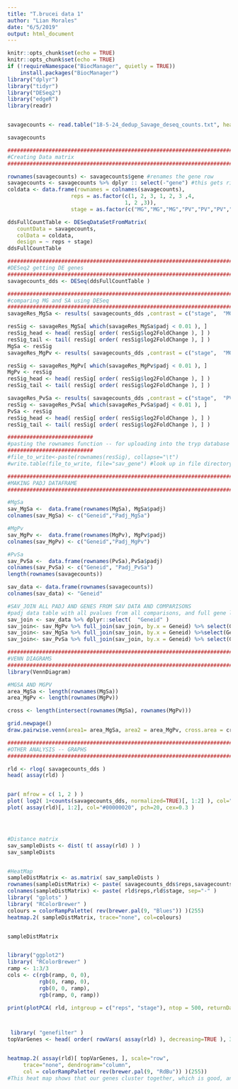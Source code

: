 ```yaml
---
title: "T.brucei data 1"
author: "Lian Morales"
date: "6/5/2019"
output: html_document
---
```


```r
knitr::opts_chunk$set(echo = TRUE)
knitr::opts_chunk$set(echo = TRUE)
if (!requireNamespace("BiocManager", quietly = TRUE))
    install.packages("BiocManager")
library("dplyr")
library("tidyr")
library("DESeq2")
library("edgeR")
library(readr)


savagecounts <- read.table("18-5-24_dedup_Savage_deseq_counts.txt", header = TRUE)

savagecounts

```

```r
#########################################################################################################################
#Creating Data matrix 
#########################################################################################################################

rownames(savagecounts) <- savagecounts$gene #renames the gene row
savagecounts <- savagecounts %>% dplyr :: select(-"gene") #this gets rid of the name gene in table
coldata <- data.frame(rownames = colnames(savagecounts),
                    reps = as.factor(c(1, 2, 3, 1, 2, 3 ,4,
                                     1, 2 ,3)), 
                    stage = as.factor(c("MG","MG","MG","PV","PV","PV","PV","SA","SA","SA")))

ddsFullCountTable <- DESeqDataSetFromMatrix(
   countData = savagecounts,
   colData = coldata,
   design = ~ reps + stage)
ddsFullCountTable

```

```r
#########################################################################################################################
#DESeq2 getting DE genes
#########################################################################################################################
savagecounts_dds <- DESeq(ddsFullCountTable )

```


```r
#########################################################################################################################
#comparing MG and SA using DESeq
#########################################################################################################################
savageRes_MgSa <- results( savagecounts_dds ,contrast = c("stage",  "MG","SA"))

resSig <- savageRes_MgSa[ which(savageRes_MgSa$padj < 0.01 ), ]
resSig_head <- head( resSig[ order( resSig$log2FoldChange ), ] )
resSig_tail <- tail( resSig[ order( resSig$log2FoldChange ), ] )
MgSa <- resSig
savageRes_MgPv <- results( savagecounts_dds ,contrast = c("stage",  "MG","PV"))

resSig <- savageRes_MgPv[ which(savageRes_MgPv$padj < 0.01 ), ]
MgPv <- resSig
resSig_head <- head( resSig[ order( resSig$log2FoldChange ), ] )
resSig_tail <- tail( resSig[ order( resSig$log2FoldChange ), ] )

savageRes_PvSa <- results( savagecounts_dds ,contrast = c("stage",  "PV","SA"))
resSig <- savageRes_PvSa[ which(savageRes_PvSa$padj < 0.01 ), ]
PvSa <- resSig
resSig_head <- head( resSig[ order( resSig$log2FoldChange ), ] )
resSig_tail <- tail( resSig[ order( resSig$log2FoldChange ), ] )

###########################
#pasting the rownames function -- for uploading into the tryp database
###########################
#file_to_write<-paste(rownames(resSig), collapse="\t")
#write.table(file_to_write, file="sav_gene") #look up in file directory, then delete quotation marks as well as the first rows that are not genes


```


```r
#########################################################################################################################
#MAKING PADJ DATAFRAME
#########################################################################################################################

#MgSa
sav_MgSa <-  data.frame(rownames(MgSa), MgSa$padj)
colnames(sav_MgSa) <- c("Geneid","Padj_MgSa")

#MgPv
sav_MgPv <-  data.frame(rownames(MgPv), MgPv$padj)
colnames(sav_MgPv) <- c("Geneid","Padj_MgPv")

#PvSa
sav_PvSa <-  data.frame(rownames(PvSa),PvSa$padj)
colnames(sav_PvSa) <- c("Geneid", "Padj_PvSa")
length(rownames(savagecounts))

sav_data <- data.frame(rownames(savagecounts))
colnames(sav_data) <- "Geneid"

#SAV_JOIN ALL PADJ AND GENES FROM SAV DATA AND COMPARISONS
#padj data table with all pvalues from all comparisons, and full gene list from savage 
sav_join <- sav_data %>% dplyr::select(  "Geneid" )
sav_join<- sav_MgPv %>% full_join(sav_join, by.x = Geneid) %>% select(Geneid,Padj_MgPv)
sav_join<- sav_MgSa %>% full_join(sav_join, by.x = Geneid) %>%select(Geneid,Padj_MgPv,Padj_MgSa)
sav_join<- sav_PvSa %>% full_join(sav_join, by.x = Geneid) %>% select(Geneid,Padj_MgPv,Padj_MgSa,Padj_PvSa)

```


```r

#########################################################################################################################
#VENN DIAGRAMS
#########################################################################################################################
library(VennDiagram)

#MGSA AND MGPV
area_MgSa <- length(rownames(MgSa))
area_MgPv <- length(rownames(MgPv))

cross <- length(intersect(rownames(MgSa), rownames(MgPv)))

grid.newpage()
draw.pairwise.venn(area1= area_MgSa, area2 = area_MgPv, cross.area = cross, category = c("MgSa","MgPv"),lty = rep("blank",2),fill = c("light blue", "light green"))

```





```r
#########################################################################################################################
#OTHER ANALYSIS -- GRAPHS
#########################################################################################################################

rld <- rlog( savagecounts_dds )
head( assay(rld) )


par( mfrow = c( 1, 2 ) )
plot( log2( 1+counts(savagecounts_dds, normalized=TRUE)[, 1:2] ), col="#00000020", pch=20, cex=0.3 )
plot( assay(rld)[, 1:2], col="#00000020", pch=20, cex=0.3 )




#Distance matrix
sav_sampleDists <- dist( t( assay(rld) ) )
sav_sampleDists


#HeatMap
sampleDistMatrix <- as.matrix( sav_sampleDists )
rownames(sampleDistMatrix) <- paste( savagecounts_dds$reps,savagecounts_dds$stage, sep="-" )
colnames(sampleDistMatrix) <- paste( rld$reps,rld$stage, sep="-" )
library( "gplots" )
library( "RColorBrewer" )
colours = colorRampPalette( rev(brewer.pal(9, "Blues")) )(255)
heatmap.2( sampleDistMatrix, trace="none", col=colours)


sampleDistMatrix


library("ggplot2")
library( "RColorBrewer" )
ramp <- 1:3/3
cols <- c(rgb(ramp, 0, 0),
          rgb(0, ramp, 0),
          rgb(0, 0, ramp),
          rgb(ramp, 0, ramp))

print(plotPCA( rld, intgroup = c("reps", "stage"), ntop = 500, returnData = FALSE), col = cols)



 library( "genefilter" )
topVarGenes <- head( order( rowVars( assay(rld) ), decreasing=TRUE ), 35 )


heatmap.2( assay(rld)[ topVarGenes, ], scale="row",
     trace="none", dendrogram="column",
     col = colorRampPalette( rev(brewer.pal(9, "RdBu")) )(255))
#This heat map shows that our genes cluster together, which is good, and is expected. Also using the dendrogram(the tree) we can see that the MG and the PCV are more closely related than the SA, and more closely which stages 1,2,3,4 are more closely related. 
```



